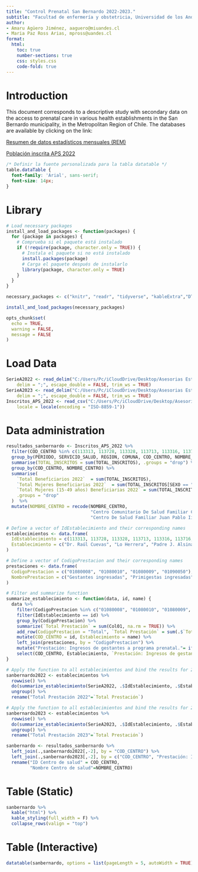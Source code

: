 ```yaml
---
title: "Control Prenatal San Bernardo 2022-2023."
subtitle: "Facultad de enfermería y obstetricia, Universidad de los Andes."
author: 
- Amaru Agüero Jiménez, aaguero@miuandes.cl
- Maria Paz Ross Arias, mpross@uandes.cl
format:
  html:
    toc: true
    number-sections: true
    css: styles.css
    code-fold: true
---
```


# Introduction

This document corresponds to a descriptive study with secondary data on the access to prenatal care in various health establishments in the San Bernardo municipality, in the Metropolitan Region of Chile. The databases are available by clicking on the link:

[Resumen de datos estadísticos mensuales (REM)](https://deis.minsal.cl/#datosabiertos)

[Población inscrita APS 2022](https://www.fonasa.cl/sites/fonasa/datos-abiertos/estadisticas-anuales)

```css
/* Definir la fuente personalizada para la tabla datatable */
table.dataTable {
  font-family: 'Arial', sans-serif;
  font-size: 14px;
}
```

# Library

```r
# Load necessary packages
install_and_load_packages <- function(packages) {
  for (package in packages) {
    # Comprueba si el paquete está instalado
    if (!require(package, character.only = TRUE)) {
      # Instala el paquete si no está instalado
      install.packages(package)
      # Carga el paquete después de instalarlo
      library(package, character.only = TRUE)
    }
  }
}

necessary_packages <- c("knitr", "readr", "tidyverse", "kableExtra","DT")

install_and_load_packages(necessary_packages)

opts_chunk$set(
  echo = TRUE,
  warning = FALSE,
  message = FALSE
)
```

# Load Data

```r
SerieA2022 <- read_delim("C:/Users/Pc/iCloudDrive/Desktop/Asesorias Estadisticas/UANDES/OBS Control Prenatal/Control-Prenatal/data_manuals/SERIE_REM_2022/SerieA.txt", 
    delim = ";", escape_double = FALSE, trim_ws = TRUE)
SerieA2023 <- read_delim("C:/Users/Pc/iCloudDrive/Desktop/Asesorias Estadisticas/UANDES/OBS Control Prenatal/Control-Prenatal/data_manuals/SERIE_REM_2023/Datos/SerieA2023.txt", 
    delim = ";", escape_double = FALSE, trim_ws = TRUE)
Inscritos_APS_2022 <- read_csv("C:/Users/Pc/iCloudDrive/Desktop/Asesorias Estadisticas/UANDES/OBS Control Prenatal/Control-Prenatal/data_manuals/Inscritos APS 2022/Inscritos APS 2022.csv", 
    locale = locale(encoding = "ISO-8859-1"))
```

# Data administration

```r
resultados_sanbernardo <- Inscritos_APS_2022 %>%
  filter(COD_CENTRO %in% c(113313, 113728, 113328, 113713, 113316, 113716, 113330, 113315, 113332, 113394)) %>%
  group_by(PERIODO, SERVICIO_SALUD, REGION, COMUNA, COD_CENTRO, NOMBRE_CENTRO, NOMBRE_DEPENDENCIA, EDAD_TRAMO, SEXO) %>%
  summarise(TOTAL_INSCRITOS = sum(TOTAL_INSCRITOS), .groups = "drop") %>%
  group_by(COD_CENTRO, NOMBRE_CENTRO) %>%
  summarise(
    `Total Beneficiarios 2022`  = sum(TOTAL_INSCRITOS),
    `Total Mujeres Beneficiarias 2022`  = sum(TOTAL_INSCRITOS[SEXO == "Mujer"]),
    `Total Mujeres (15-49 años) Beneficiarias 2022` = sum(TOTAL_INSCRITOS[SEXO == "Mujer" & EDAD_TRAMO %in% c("15 a 19 años", "20 a 24 años", "25 a 29 años", "30 a 34 años", "35 a 39 años", "40 a 44 años", "45 a 49 años")]),
    .groups = "drop"
  )  %>%
  mutate(NOMBRE_CENTRO = recode(NOMBRE_CENTRO,
                                "Centro Comunitario De Salud Familiar Cerrillos De Nos" = "Centro Comunitario De Salud Familiar Ribera del Maipo",
                                "Centro De Salud Familiar Juan Pablo Ii" = "Centro De Salud Familiar Juan Pablo II"))

# Define a vector of IdEstablecimiento and their corresponding names
establecimientos <- data.frame(
  IdEstablecimiento = c(113313, 113728, 113328, 113713, 113316, 113716, 113330, 113315, 113332, 113394),
  Establecimiento = c("Dr. Raúl Cuevas", "Lo Herrera", "Padre J. Alsina", "Ribera del maipo", "Carol Urzúa", "Rapa Nui", "Raúl Brañez", "Confraternidad", "Juan Pablo II", "El manzano")
)

# Define a vector of CodigoPrestacion and their corresponding names
prestaciones <- data.frame(
  CodigoPrestacion = c("01080008", "01080010", "01080009", "01090050"),
  NombrePrestacion = c("Gestantes ingresadas", "Primigestas ingresadas", "Gestantes ingresadas antes de las 14 semanas", "Gestantes con embarazo no planificado")
)

# Filter and summarize function
summarize_establecimiento <- function(data, id, name) {
  data %>%
    filter(CodigoPrestacion %in% c("01080008", "01080010", "01080009", "01090050")) %>%
    filter(IdEstablecimiento == id) %>%
    group_by(CodigoPrestacion) %>%
    summarize(`Total Prestación` = sum(Col01, na.rm = TRUE)) %>%
    add_row(CodigoPrestacion = "Total", `Total Prestación` = sum(.$`Total Prestación`)) %>%
    mutate(COD_CENTRO = id, Establecimiento = name) %>%
    left_join(prestaciones, by = "CodigoPrestacion") %>%
    mutate("Prestación: Ingresos de gestantes a programa prenatal."= ifelse(CodigoPrestacion == "Total", "Total", NombrePrestacion)) %>%
    select(COD_CENTRO, Establecimiento, `Prestación: Ingresos de gestantes a programa prenatal.`, `Total Prestación`)
}

# Apply the function to all establecimientos and bind the results for 2022
sanbernardo2022 <- establecimientos %>%
  rowwise() %>%
  do(summarize_establecimiento(SerieA2022, .$IdEstablecimiento, .$Establecimiento)) %>%
  ungroup() %>% 
  rename("Total Prestación 2022"=`Total Prestación`)

# Apply the function to all establecimientos and bind the results for 2023
sanbernardo2023 <- establecimientos %>%
  rowwise() %>%
  do(summarize_establecimiento(SerieA2023, .$IdEstablecimiento, .$Establecimiento)) %>%
  ungroup() %>% 
  rename("Total Prestación 2023"=`Total Prestación`)

sanbernardo <- resultados_sanbernardo %>% 
  left_join(.,sanbernardo2022[,-2], by = "COD_CENTRO") %>% 
  left_join(.,sanbernardo2023[,-2], by = c("COD_CENTRO", "Prestación: Ingresos de gestantes a programa prenatal.")) %>% 
  rename("ID Centro de salud" = COD_CENTRO,
         "Nombre Centro de salud"=NOMBRE_CENTRO) 

```

# Table (Static)

```r
sanbernardo %>%
  kable("html") %>%
  kable_styling(full_width = F) %>%
  collapse_rows(valign = "top")
```

# Table (Interactive)

```r
datatable(sanbernardo, options = list(pageLength = 5, autoWidth = TRUE))
```
